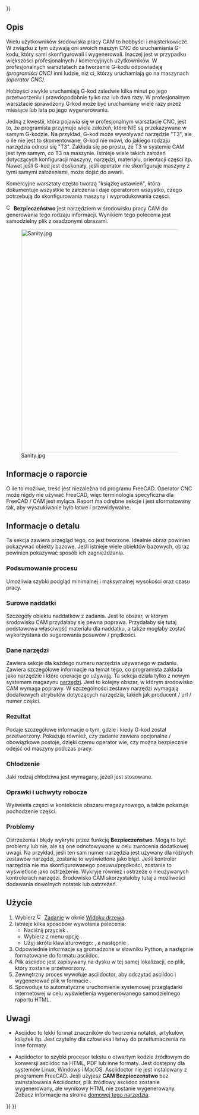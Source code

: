 <languages/>
{{UnfinishedDocu{{#translation:}}}}

{{Docnav/pl
|[[CAM_Post/pl|Przetwarzanie końcowe]]
|[[CAM_ExportTemplate/pl|Eksport szablonu]]
|[[CAM_Workbench/pl|środowisko pracy CAM]]
|IconL=CAM_Post.svg
|IconR=CAM_ExportTemplate.svg
|IconC=Workbench_CAM.svg
}}

{{GuiCommand/pl
|Name=CAM Sanity
|Name/pl=CAM: Bezpieczeństwo
|MenuLocation=CAM → Sprawdź zadanie ścieżki pod kątem typowych błędów
|Workbenches=[[CAM_Workbench/pl|CAM]]
|Shortcut={{KEY|P}} {{KEY|S}}
|Version=0.19
}}

<span id="Description"></span>
==Opis==

Wielu użytkowników środowiska pracy CAM to hobbyści i majsterkowicze. W związku z tym używają oni swoich maszyn CNC do uruchamiania G-kodu, który sami skonfigurowali i wygenerowali. Inaczej jest w przypadku większości profesjonalnych / komercyjnych użytkowników. W profesjonalnych warsztatach za tworzenie G-kodu odpowiadają ''(programiści CNC)'' inni ludzie, niż ci, którzy uruchamiają go na maszynach ''(operator CNC)''.

Hobbyści zwykle uruchamiają G-kod zaledwie kilka minut po jego przetworzeniu i prawdopodobnie tylko raz lub dwa razy. W profesjonalnym warsztacie sprawdzony G-kod może być uruchamiany wiele razy przez miesiące lub lata po jego wygenerowaniu.

Jedną z kwestii, która pojawia się w profesjonalnym warsztacie CNC, jest to, że programista przyjmuje wiele założeń, które NIE są przekazywane w samym G-kodzie. Na przykład, G-kod może wywoływać narzędzie "T3", ale o ile nie jest to skomentowane, G-kod nie mówi, do jakiego rodzaju narzędzia odnosi się "T3". Zakłada się po prostu, że T3 w systemie CAM jest tym samym, co T3 na maszynie. Istnieje wiele takich założeń dotyczących konfiguracji maszyny, narzędzi, materiału, orientacji części itp. Nawet jeśli G-kod jest doskonały, jeśli operator nie skonfiguruje maszyny z tymi samymi założeniami, może dojść do awarii.

Komercyjne warsztaty często tworzą "książkę ustawień", która dokumentuje wszystkie te założenia i daje operatorom wszystko, czego potrzebują do skonfigurowania maszyny i wyprodukowania części. 

[[Image:CAM_Sanity.svg|16px]] '''Bezpieczeństwo''' jest narzędziem w środowisku pracy CAM do generowania tego rodzaju informacji. Wynikiem tego polecenia jest samodzielny plik {{Value|.html}} z osadzonymi obrazami.

[[Image:Sanity.jpg|600px]]

{{Caption|Powyżej: Przykład wygenerowanego raportu CAM Bezpieczeństwo}}

<span id="About_the_Report"></span>
==Informacje o raporcie==

O ile to możliwe, treść jest niezależna od programu FreeCAD. Operator CNC może nigdy nie używać FreeCAD, więc terminologia specyficzna dla FreeCAD / CAM jest myląca. Raport ma odrębne sekcje i jest sformatowany tak, aby wyszukiwanie było łatwe i przewidywalne.

<span id="Part_Information"></span>
==Informacje o detalu==

Ta sekcja zawiera przegląd tego, co jest tworzone. Idealnie obraz powinien pokazywać obiekty bazowe. Jeśli istnieje wiele obiektów bazowych, obraz powinien pokazywać sposób ich zagnieżdżania.

<span id="Run_Summary"></span>
===Podsumowanie procesu=== 

Umożliwia szybki podgląd minimalnej i maksymalnej wysokości oraz czasu pracy.

<span id="Rough_Stock"></span>
===Surowe naddatki=== 

Szczegóły obiektu naddatków z zadania. Jest to obszar, w którym środowisku CAM przydałaby się pewna poprawa. Przydałaby się tutaj podstawowa właściwość materiału dla naddatku, a także mogłaby zostać wykorzystana do sugerowania posuwów / prędkości.

<span id="Tool_Data"></span>
===Dane narzędzi=== 

Zawiera sekcje dla każdego numeru narzędzia używanego w zadaniu. Zawiera szczegółowe informacje na temat tego, co programista zakłada jako narzędzie i które operacje go używają. Ta sekcja działa tylko z nowym systemem magazynu [[CAM_ToolBit/pl|narzędzi]]. Jest to kolejny obszar, w którym środowisko CAM wymaga poprawy. W szczególności zestawy narzędzi wymagają dodatkowych atrybutów dotyczących narzędzia, takich jak producent / url / numer części.

<span id="Output"></span>
===Rezultat=== 

Podaje szczegółowe informacje o tym, gdzie i kiedy G-kod został przetworzony. Pokazuje również, czy zadanie zawiera opcjonalne / obowiązkowe postoje, dzięki czemu operator wie, czy można bezpiecznie odejść od maszyny podczas pracy.

<span id="Coolant"></span>
===Chłodzenie=== 

Jaki rodzaj chłodziwa jest wymagany, jeżeli jest stosowane.

<span id="Fixtures_and_Work-holding"></span>
===Oprawki i uchwyty robocze=== 

Wyświetla części w kontekście obszaru magazynowego, a także pokazuje pochodzenie części.

<span id="Squawks"></span>
===Problemy=== 

Ostrzeżenia i błędy wykryte przez funkcję '''Bezpieczeństwo'''. Mogą to być problemy lub nie, ale są one odnotowywane w celu zwrócenia dodatkowej uwagi. Na przykład, jeśli ten sam numer narzędzia jest używany dla różnych zestawów narzędzi, zostanie to wyświetlone jako błąd. Jeśli kontroler narzędzia nie ma skonfigurowanego posuwu/prędkości, zostanie to wyświetlone jako ostrzeżenie. Wykryje również i ostrzeże o nieużywanych kontrolerach narzędzi. Środowisko CAM skorzystałoby tutaj z możliwości dodawania dowolnych notatek lub ostrzeżeń.

<span id="Usage"></span>
==Użycie==

# Wybierz [[Image:CAM_Job.svg|16px]] [[CAM_Job/pl|Zadanie]] w oknie [[Tree_view/pl|Widoku drzewa]].
# Istnieje kilka sposobów wywołania polecenia:
#* Naciśnij przycisk {{Button|[[Image:CAM_Sanity.svg|16px]] '''Sprawdź zadanie ścieżki pod kątem typowych błędów'''}}.
#* Wybierz  z menu opcję {{MenuCommand|CAM → [[Image:CAM_Sanity.svg|16px]] Sprawdź zadanie ścieżki pod kątem typowych błędów}}.
#* Użyj skrótu klawiaturowego: {{KEY|P}}, a następnie {{KEY|S}}.
# Odpowiednie informacje są gromadzone w słowniku Python, a następnie formatowane do formatu asciidoc. 
# Plik asciidoc jest zapisywany na dysku w tej samej lokalizacji, co plik, który zostanie przetworzony. 
# Zewnętrzny proces wywołuje asciidoctor, aby odczytać asciidoc i wygenerować plik w formacie {{Value|.html}}. 
# Spowoduje to automatyczne uruchomienie systemowej przeglądarki internetowej w celu wyświetlenia wygenerowanego samodzielnego raportu HTML.

<span id="Notes"></span>
==Uwagi==

* Asciidoc to lekki format znaczników do tworzenia notatek, artykułów, książek itp. Jest czytelny dla człowieka i łatwy do przetłumaczenia na inne formaty.

* Asciidoctor to szybki procesor tekstu o otwartym kodzie źródłowym do konwersji asciidoc na HTML, PDF lub inne formaty. Jest dostępny dla systemów Linux, Windows i MacOS. Asciidoctor nie jest instalowany z programem FreeCAD. Jeśli użyjesz '''CAM Bezpieczeństwo''' bez zainstalowania Asciidoctor, plik źródłowy asciidoc zostanie wygenerowany, ale wynikowy HTML nie zostanie wygenerowany. Zobacz informacje na stronie [https://asciidoctor.org/ domowej tego narzędzia].


{{Docnav/pl
|[[CAM_Post/pl|Przetwarzanie końcowe]]
|[[CAM_ExportTemplate/pl|Eksport szablonu]]
|[[CAM_Workbench/pl|środowisko pracy CAM]]
|IconL=CAM_Post.svg
|IconR=CAM_ExportTemplate.svg
|IconC=Workbench_CAM.svg
}}

{{CAM_Tools_navi{{#translation:}}}}
{{Userdocnavi{{#translation:}}}}